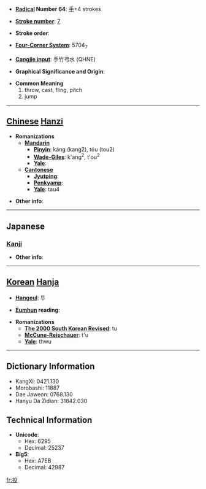* '''[[Wiktionary:Chinese radical index| Radical]] Number 64''': [[Wiktionary:Chinese radical index 手|手]]+4 strokes

* '''[[Wiktionary:Chinese total strokes index|Stroke number]]''': [[Wiktionary:Chinese total strokes index 7|7]]

* '''Stroke order''': 

* '''[[Wiktionary:Chinese four corner index|Four-Corner System]]''': 5704<sub>7</sub>

* '''[[Wiktionary:Chinese Cangjie index|Cangjie input]]''': 手竹弓水 (QHNE)

* '''Graphical Significance and Origin''': 

* '''Common Meaning'''
*#throw, cast, fling, pitch
*# jump


----

== [[Chinese]] [[Hanzi]] ==

* '''Romanizations'''
** '''[[Mandarin]]'''
*** '''[[Pinyin]]''': káng (kang2), tóu (tou2)
*** '''[[Wade-Giles]]''': k'ang<sup>2</sup>, t'ou<sup>2</sup>
*** '''[[Yale]]''': 
** '''[[Cantonese]]'''
*** '''[[Jyutping]]''':
*** '''[[Penkyamp]]''': 
*** '''[[Yale]]''': tau4

* '''Other info''': 

----

==Japanese==
===[[Kanji]]===
{{kanji|on readings=[[とう]] (tō)|kun readings=[[なげる]] (nageru)}}

* '''Other info''':  

----

== [[Korean]] [[Hanja]] ==

* '''[[Hangeul]]''': 투

* '''[[Eumhun]] reading''': 

* '''Romanizations'''
** '''[[The 2000 South Korean Revised Romanization|The 2000 South Korean Revised]]''': tu
** '''[[McCune-Reischauer]]''': t'u
** '''[[Yale]]''': thwu

----

== Dictionary Information ==

* KangXi: 0421.130
* Morobashi: 11887
* Dae Jaweon: 0768.130
* Hanyu Da Zidian: 31842.030

== Technical Information ==

* '''Unicode''':
** Hex: 6295
** Decimal: 25237
* '''Big5''':
** Hex: A7EB
** Decimal: 42987

[[fr:投]]